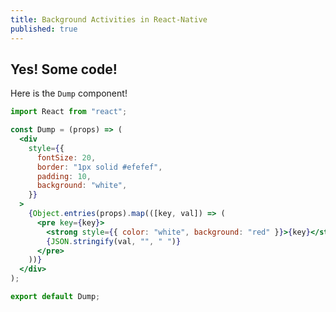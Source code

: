 ```yaml
---
title: Background Activities in React-Native
published: true
---
```


## Yes! Some code!

Here is the `Dump` component!

```jsx
import React from "react";

const Dump = (props) => (
  <div
    style={{
      fontSize: 20,
      border: "1px solid #efefef",
      padding: 10,
      background: "white",
    }}
  >
    {Object.entries(props).map(([key, val]) => (
      <pre key={key}>
        <strong style={{ color: "white", background: "red" }}>{key}</strong>
        {JSON.stringify(val, "", " ")}
      </pre>
    ))}
  </div>
);

export default Dump;
```
